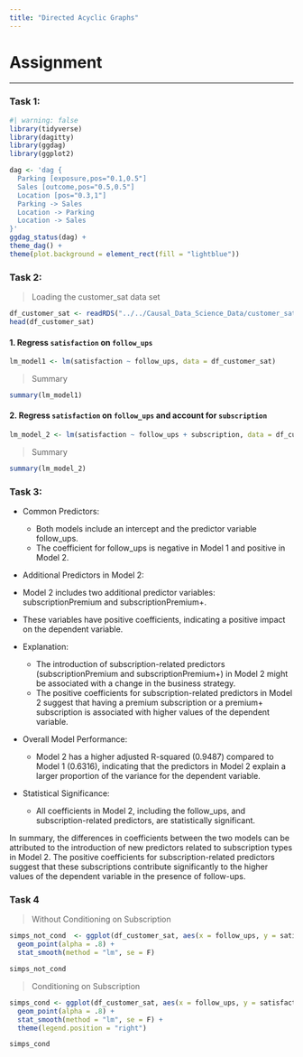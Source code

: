 ```yaml
---
title: "Directed Acyclic Graphs"
---
```


# Assignment

------------------------------------------------------------------------

### Task 1:

```r
#| warning: false
library(tidyverse)
library(dagitty)
library(ggdag)
library(ggplot2)

dag <- 'dag {
  Parking [exposure,pos="0.1,0.5"]
  Sales [outcome,pos="0.5,0.5"]
  Location [pos="0.3,1"]
  Parking -> Sales
  Location -> Parking
  Location -> Sales
}'
ggdag_status(dag) +
theme_dag() +
theme(plot.background = element_rect(fill = "lightblue"))
```

### Task 2:

> Loading the customer_sat data set

```r
df_customer_sat <- readRDS("../../Causal_Data_Science_Data/customer_sat.rds")
head(df_customer_sat)
```

#### 1.   Regress `satisfaction` on `follow_ups`

```r
lm_model1 <- lm(satisfaction ~ follow_ups, data = df_customer_sat)
```
> Summary

```r
summary(lm_model1)
```

#### 2.   Regress `satisfaction` on `follow_ups` and account for `subscription`

```r
lm_model_2 <- lm(satisfaction ~ follow_ups + subscription, data = df_customer_sat)
```
> Summary

```r
summary(lm_model_2)
```


### Task 3:

* Common Predictors:

  + Both models include an intercept and the predictor variable follow_ups.
  + The coefficient for follow_ups is negative in Model 1 and positive in Model 2.

* Additional Predictors in Model 2:

 + Model 2 includes two additional predictor variables: subscriptionPremium and subscriptionPremium+.
 + These variables have positive coefficients, indicating a positive impact on the dependent variable.

* Explanation:

  + The introduction of subscription-related predictors (subscriptionPremium and subscriptionPremium+) in Model 2 might be associated with a change in the business strategy.
  + The positive coefficients for subscription-related predictors in Model 2 suggest that having a premium subscription or a premium+ subscription is associated with higher values of the dependent variable.

* Overall Model Performance:

  + Model 2 has a higher adjusted R-squared (0.9487) compared to Model 1 (0.6316), indicating that the predictors in Model 2 explain a larger proportion of the variance for the dependent variable.

* Statistical Significance:

  + All coefficients in Model 2, including the follow_ups, and subscription-related predictors, are statistically significant.
  
::: callout-note
In summary, the differences in coefficients between the two models can be attributed to the introduction of new predictors related to subscription types in Model 2. The positive coefficients for subscription-related predictors suggest that these subscriptions contribute significantly to the higher values of the dependent variable in the presence of follow-ups.
:::

### Task 4

> Without Conditioning on Subscription

```r
simps_not_cond  <- ggplot(df_customer_sat, aes(x = follow_ups, y = satisfaction)) +
  geom_point(alpha = .8) +
  stat_smooth(method = "lm", se = F)

simps_not_cond
```

> Conditioning on Subscription

```r
simps_cond <- ggplot(df_customer_sat, aes(x = follow_ups, y = satisfaction, color = subscription )) +
  geom_point(alpha = .8) +
  stat_smooth(method = "lm", se = F) +
  theme(legend.position = "right")

simps_cond 
```
